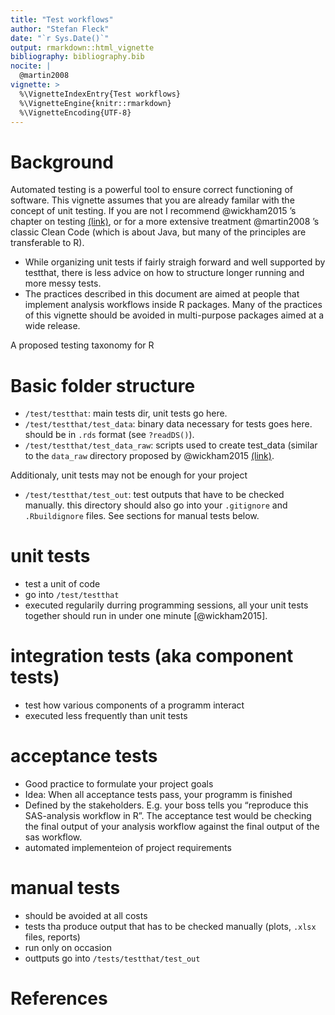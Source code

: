 ```yaml
---
title: "Test workflows"
author: "Stefan Fleck"
date: "`r Sys.Date()`"
output: rmarkdown::html_vignette
bibliography: bibliography.bib
nocite: | 
  @martin2008
vignette: >
  %\VignetteIndexEntry{Test workflows}
  %\VignetteEngine{knitr::rmarkdown}
  %\VignetteEncoding{UTF-8}
---
```


# Background

Automated testing is a powerful tool to ensure correct functioning of
software. This vignette assumes that you are already familar with the concept of 
unit testing. If you are not I recommend @wickham2015 's chapter on testing 
[(link)](http://r-pkgs.had.co.nz/tests.html), or for a more extensive treatment
@martin2008 's classic Clean Code (which is about Java, but many of the 
principles are transferable to R).


* While organizing unit tests if fairly straigh forward and well supported by
  testthat, there is less advice on how to structure longer running and more
  messy tests. 
* The practices described in this document are aimed at people that implement
  analysis workflows inside R packages. Many of the practices of this vignette
  should be avoided in multi-purpose packages aimed at a wide release.


A proposed testing taxonomy for R

# Basic folder structure
  * `/test/testthat`: main tests dir, unit tests go here.
  * `/test/testthat/test_data`: binary data necessary for tests goes here.
    should be in `.rds` format (see `?readDS()`). 
  * `/test/testthat/test_data_raw`: scripts used to create test_data (similar 
    to the `data_raw` directory proposed by @wickham2015
    [(link)](http://r-pkgs.had.co.nz/data.html).
    
  Additionaly, unit tests may not be enough for your project  
  
  * `/test/testthat/test_out`: test outputs that have to be checked manually.
    this directory should also go into your `.gitignore` and `.Rbuildignore` 
    files. See sections for manual tests below.
    


# unit tests

* test a unit of code
* go into `/test/testthat`
* executed regularily durring programming sessions, all your unit tests together
  should run in under one minute [@wickham2015].


# integration tests (aka component tests)

* test how various components of a programm interact
* executed less frequently than unit tests


# acceptance tests

* Good practice to formulate your project goals
* Idea: When all acceptance tests pass, your programm is finished
* Defined by the stakeholders. E.g. your boss tells you "reproduce this 
  SAS-analysis workflow in R". The acceptance test would be checking the final
  output of your analysis workflow against the final output of the sas workflow.
* automated implementeion of project requirements



# manual tests

* should be avoided at all costs
* tests tha produce output that has to be checked manually (plots, `.xlsx` files, reports)
* run only on occasion
* outtputs go into `/tests/testthat/test_out`




# References
